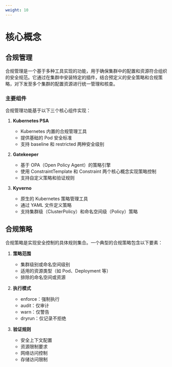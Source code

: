 ```yaml
---
weight: 10
---
```


# 核心概念

## 合规管理

合规管理是一个基于多种工具实现的功能，用于确保集群中的配置和资源符合组织的安全规范。它通过在集群中安装特定的插件，结合预定义的安全策略和合规策略，对下发至多个集群的配置资源进行统一管理和核查。

### 主要组件

合规管理功能基于以下三个核心组件实现：

1. **Kubernetes PSA**
   - Kubernetes 内置的合规管理工具
   - 提供基础的 Pod 安全标准
   - 支持 baseline 和 restricted 两种安全级别

2. **Gatekeeper**
   - 基于 OPA（Open Policy Agent）的策略引擎
   - 使用 ConstraintTemplate 和 Constraint 两个核心概念实现策略控制
   - 支持自定义策略和验证规则

3. **Kyverno**
   - 原生的 Kubernetes 策略管理工具
   - 通过 YAML 文件定义策略
   - 支持集群级（ClusterPolicy）和命名空间级（Policy）策略

## 合规策略

合规策略是实现安全控制的具体规则集合。一个典型的合规策略包含以下要素：

1. **策略范围**
   - 集群级别或命名空间级别
   - 适用的资源类型（如 Pod、Deployment 等）
   - 排除的命名空间或资源

2. **执行模式**
   - enforce：强制执行
   - audit：仅审计
   - warn：仅警告
   - dryrun：仅记录不拒绝

3. **验证规则**
   - 安全上下文配置
   - 资源限制要求
   - 网络访问控制
   - 存储访问限制